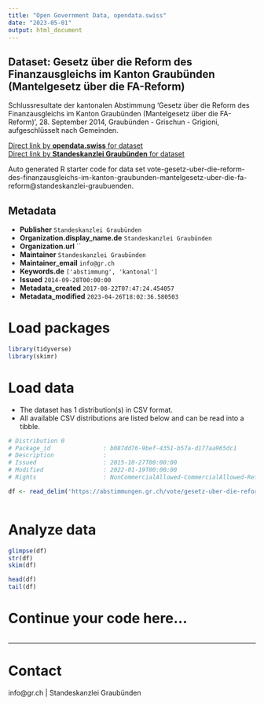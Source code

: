 ```yaml
---
title: "Open Government Data, opendata.swiss"
date: "2023-05-01"
output: html_document
---
```


## Dataset: Gesetz über die Reform des Finanzausgleichs im Kanton Graubünden (Mantelgesetz über die FA-Reform)

Schlussresultate der kantonalen Abstimmung 'Gesetz über die Reform des Finanzausgleichs im Kanton Graubünden (Mantelgesetz über die FA-Reform)', 28. September 2014, Graubünden - Grischun - Grigioni, aufgeschlüsselt nach Gemeinden.

[Direct link by **opendata.swiss** for dataset](https://opendata.swiss/de/dataset/gesetz-uber-die-reform-des-finanzausgleichs-im-kanton-graubunden-mantelgesetz-uber-die-fa-refor)<br>
[Direct link by **Standeskanzlei Graubünden** for dataset](https://abstimmungen.gr.ch/vote/gesetz-uber-die-reform-des-finanzausgleichs-im-kanton-graubunden-mantelgesetz-uber-die-fa-reform/data)

Auto generated R starter code for data set vote-gesetz-uber-die-reform-des-finanzausgleichs-im-kanton-graubunden-mantelgesetz-uber-die-fa-reform@standeskanzlei-graubuenden.

## Metadata

- **Publisher** `Standeskanzlei Graubünden`
- **Organization.display_name.de** `Standeskanzlei Graubünden`
- **Organization.url** ``
- **Maintainer** `Standeskanzlei Graubünden`
- **Maintainer_email** `info@gr.ch`
- **Keywords.de** `['abstimmung', 'kantonal']`
- **Issued** `2014-09-28T00:00:00`
- **Metadata_created** `2017-08-22T07:47:24.454057`
- **Metadata_modified** `2023-04-26T18:02:36.580503`


# Load packages

```r

library(tidyverse)
library(skimr)

```

# Load data

-   The dataset has 1 distribution(s) in CSV format.
-   All available CSV distributions are listed below and can be read into a tibble.

```r

# Distribution 0
# Package_id               : b087dd76-9bef-4351-b57a-d177aa965dc1
# Description              : 
# Issued                   : 2015-10-27T00:00:00
# Modified                 : 2022-01-19T00:00:00
# Rights                   : NonCommercialAllowed-CommercialAllowed-ReferenceRequired

df <- read_delim('https://abstimmungen.gr.ch/vote/gesetz-uber-die-reform-des-finanzausgleichs-im-kanton-graubunden-mantelgesetz-uber-die-fa-reform/data-csv')



```

# Analyze data

```r

glimpse(df)
str(df)
skim(df)

head(df)
tail(df)

```

# Continue your code here...

```r

```

------------------------------------------------------------------------

# Contact

info@gr.ch | Standeskanzlei Graubünden
